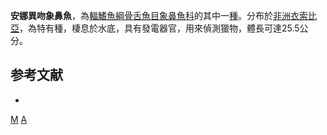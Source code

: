 {{Speciesbox 
| genus = Marcusenius
| species = annamariae
| status = NE
| status_system = IUCN3.1
| authority = [[Parenzan|Parenzan]], 1939
| synonyms = *''Gnathonemus abadii''<br /><small>Boulenger, 1901</small>
*''Gnathonemus gilli''<br /><small>Boulenger, 1904</small>
*''Marcusenius gillii''<br /><small>Boulenger, 1904</small>
}}

'''安娜異吻象鼻魚'''，為[[輻鰭魚綱|輻鰭魚綱]][[骨舌魚目|骨舌魚目]][[象鼻魚科|象鼻魚科]]的其中一[[種|種]]。分布於[[非洲|非洲]][[衣索比亞|衣索比亞]]，為特有種，棲息於水底，具有發電器官，用來偵測獵物，體長可達25.5公分。

==参考文献==
*{{FishBase_species|genus=Marcusenius|species=annamariae|year=2012|month=3}}
{{Taxonbar}}

[[Category:1939年描述的鱼类|M]]
[[Category:異吻象鼻魚屬|A]]